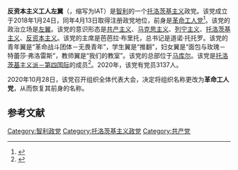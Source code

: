 {{Infobox political party
| name = 反资本主义工人左翼
| native_name = Izquierda Anticapitalista de los Trabajadores
| colorcode = #BE0411
| logo = 
| president = 芭芭拉·布里托
| secretary = 道诺·托托罗
| founded = 2018年1月24日
| legalised = 2018年4月13日
| dissolved=
| predecessor = [[革命工人党_(智利)|革命工人党]]
| headquarters = 
| youth_wing = 革命战斗团体－无畏青年
| student_wing = 推翻
| womens_wing = 面包与玫瑰－特蕾莎·弗洛雷斯
| wing1_title = 教师组织
| wing1 = 我们的教室
| international = [[托洛茨基主义派－第四国际|托洛茨基主义派－第四国际]]
| membership_year = 2021年
| membership = 10777<ref>{{cita web |url=https://www.servel.cl/estadisticas-de-afiliados-a-partidos-politicos/ |title=Total afiliados actualizados por partidos políticos |author=Servicio Electoral de Chile |access-date=2021-10-06 |archive-date=2021-12-19 |archive-url=https://web.archive.org/web/20211219232655/https://www.servel.cl/estadisticas-de-afiliados-a-partidos-politicos/ |dead-url=no }}</ref>
| ideology = [[共产主义|共产主义]]<br>[[马克思主义|马克思主义]]<br />[[列宁主义|列宁主义]]<br />[[托洛茨基主义|托洛茨基主义]]<br />[[反资本主义|反资本主义]]
| position = [[左翼|左翼]]
| colors = {{colorbox|FF0000}} [[红色|红色]]
| seats1_title = 众议院
| seats1 = {{Composition bar|0|120|hex=#BE0411}}
| seats2_title = 参议院
| seats2 = {{Composition bar|0|38|hex=#BE0411}}
| website = 
| country = 智利
}}
'''反资本主义工人左翼'''（{{lang-es|Izquierda Anticapitalista de los Trabajadores}}，缩写为IAT）是[[智利|智利]]的一个[[托洛茨基主义|托洛茨基主义]]政党。该党成立于2018年1月24日，同年4月13日取得注册政党地位，前身是[[革命工人党_(智利)|革命工人党]]<ref>{{Cite web|url=http://revistadefrente.cl/barbara-brito-buscamos-construir-una-izquierda-anticapitalista-parte-1-3/|title=Bárbara Brito: «Buscamos construir una izquierda anticapitalista para enfrentar a la derecha"|accessdate=6 July 2020|date=30 November 2018|website=Revista De Frente|language=es|archive-date=2020-09-26|archive-url=https://web.archive.org/web/20200926235121/http://revistadefrente.cl/barbara-brito-buscamos-construir-una-izquierda-anticapitalista-parte-1-3/|dead-url=no}}</ref>。该党的政治立场是[[左派|左翼]]。该党的意识形态是[[共产主义|共产主义]]、[[马克思主义|马克思主义]]、[[列宁主义|列宁主义]]、[[托洛茨基主义|托洛茨基主义]]、[[反资本主义|反资本主义]]。该党的主席是芭芭拉·布里托，总书记是道诺·托托罗。该党的青年翼是“革命战斗团体－无畏青年”，学生翼是“推翻”，妇女翼是“面包与玫瑰－特蕾莎·弗洛雷斯”，教师翼是“我们的教室”。该党的总部位于[[马库尔|马库尔]]。该党是[[托洛茨基主义派－第四国际|托洛茨基主义派－第四国际]]的成员<ref>{{Cite web|url=http://revistadefrente.cl/barbara-brito-buscamos-construir-una-izquierda-anticapitalista-parte-1-3/|title=Bárbara Brito: «Buscamos construir una izquierda anticapitalista para enfrentar a la derecha»|accessdate=6 July 2020|date=30 November 2018|website=Revista De Frente|language=es|archive-date=2020-09-26|archive-url=https://web.archive.org/web/20200926235121/http://revistadefrente.cl/barbara-brito-buscamos-construir-una-izquierda-anticapitalista-parte-1-3/|dead-url=no}}</ref>。2020年，该党有党员3137人。

2020年10月28日，该党召开组织全体代表大会，决定将组织名称更改为'''革命工人党'''，从而恢复其前身的名称。

==参考文献==
{{reflist}}
{{智利政党}}

[[Category:智利政党|Category:智利政党]]
[[Category:托洛茨基主义政党|Category:托洛茨基主义政党]]
[[Category:共产党|Category:共产党]]